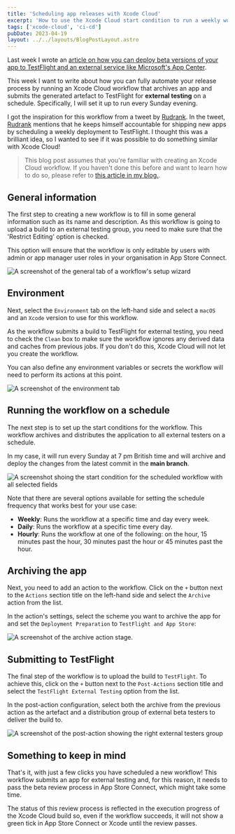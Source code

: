 ```yaml
---
title: 'Scheduling app releases with Xcode Cloud'
excerpt: 'How to use the Xcode Cloud start condition to run a weekly workflow that distributes your app to TestFlight for external testing and the App Store.'
tags: ['xcode-cloud', 'ci-cd']
pubDate: 2023-04-19
layout: ../../layouts/BlogPostLayout.astro
---
```


Last week I wrote an [article on how you can deploy beta versions of your app to TestFlight and an external service like Microsoft's App Center](/how-to-deploy-beta-versions-of-your-app-to-testflight-and-appcenter-with-xcode-cloud).

This week I want to write about how you can fully automate your release process by running an Xcode Cloud workflow that archives an app and submits the generated artefact to TestFlight for **external testing** on a schedule. Specifically, I will set it up to run every Sunday evening.

I got the inspiration for this workflow from a tweet by [Rudrank](https://twitter.com/rudrankriyam). In the tweet, [Rudrank](https://twitter.com/rudrankriyam) mentions that he keeps himself accountable for shipping new apps by scheduling a weekly deployment to TestFlight. I thought this was a brilliant idea, so I wanted to see if it was possible to do something similar with Xcode Cloud!

> This blog post assumes that you're familiar with creating an Xcode Cloud workflow. If you haven't done this before and want to learn how to do so, please refer to [this article in my blog.](/how-to-deploy-beta-versions-of-your-app-to-testflight-and-appcenter-with-xcode-cloud).

## General information

The first step to creating a new workflow is to fill in some general information such as its name and description. As this workflow is going to upload a build to an external testing group, you need to make sure that the 'Restrict Editing' option is checked.

This option will ensure that the workflow is only editable by users with admin or app manager user roles in your organisation in App Store Connect.

![A screenshot of the general tab of a workflow's setup wizard](/assets/posts/scheduling-app-releases-with-xcode-cloud/general.webp)

## Environment

Next, select the `Environment` tab on the left-hand side and select a `macOS` and an `Xcode` version to use for this workflow.

As the workflow submits a build to TestFlight for external testing, you need to check the `Clean` box to make sure the workflow ignores any derived data and caches from previous jobs. If you don't do this, Xcode Cloud will not let you create the workflow.

You can also define any environment variables or secrets the workflow will need to perform its actions at this point.

![A screenshot of the environment tab](/assets/posts/scheduling-app-releases-with-xcode-cloud/environment.webp)

## Running the workflow on a schedule

The next step is to set up the start conditions for the workflow. This workflow archives and distributes the application to all external testers on a schedule.

In my case, it will run every Sunday at 7 pm British time and will archive and deploy the changes from the latest commit in the **main branch**.

![A screenshot shoing the start condition for the scheduled workflow with all selected fields](/assets/posts/scheduling-app-releases-with-xcode-cloud/schedule.webp)

Note that there are several options available for setting the schedule frequency that works best for your use case:

- **Weekly**: Runs the workflow at a specific time and day every week.
- **Daily**: Runs the workflow at a specific time every day.
- **Hourly**: Runs the workflow at one of the following: on the hour, 15 minutes past the hour, 30 minutes past the hour or 45 minutes past the hour.

## Archiving the app

Next, you need to add an action to the workflow. Click on the `+` button next to the `Actions` section title on the left-hand side and select the `Archive` action from the list.

In the action's settings, select the scheme you want to archive the app for and set the `Deployment Preparation` to `TestFlight and App Store`:

![A screenshot of the archive action stage.](/assets/posts/scheduling-app-releases-with-xcode-cloud/archive.webp)

## Submitting to TestFlight

The final step of the workflow is to upload the build to `TestFlight`. To achieve this, click on the `+` button next to the `Post-Actions` section title and select the `TestFlight External Testing` option from the list.

In the post-action configuration, select both the archive from the previous action as the artefact and a distribution group of external beta testers to deliver the build to.

![A screenshot of the post-action showing the right external testers group](/assets/posts/scheduling-app-releases-with-xcode-cloud/submit.webp)

## Something to keep in mind

That's it, with just a few clicks you have scheduled a new workflow! This workflow submits an app for external testing and, for this reason, it needs to pass the beta review process in App Store Connect, which might take some time.

The status of this review process is reflected in the execution progress of the Xcode Cloud build so, even if the workflow succeeds, it will not show a green tick in App Store Connect or Xcode until the review passes.
